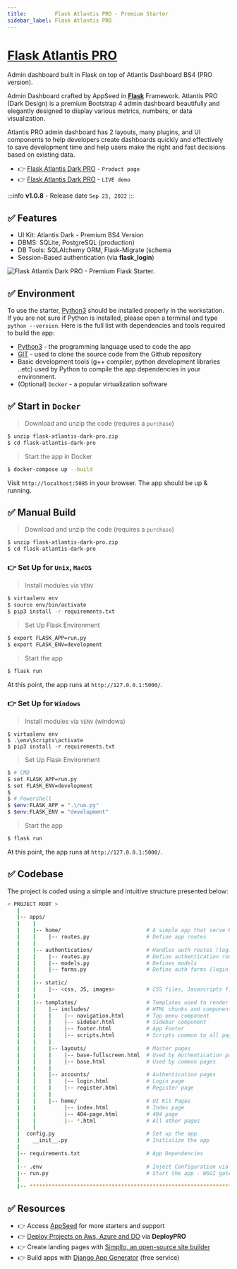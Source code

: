 ```yaml
---
title:         Flask Atlantis PRO - Premium Starter
sidebar_label: Flask Atlantis PRO
---
```


# [Flask Atlantis PRO](https://appseed.us/product/atlantis-dark-pro/flask/)

<SubHeading>Admin dashboard built in Flask on top of Atlantis Dashboard BS4 (PRO version). </SubHeading>

Admin Dashboard crafted by AppSeed in **[Flask](https://appseed.us/admin-dashboards/flask/)** Framework. 
Atlantis PRO (Dark Design) is a premium Bootstrap 4 admin dashboard beautifully and elegantly designed to display various metrics, numbers, or data visualization. 

Atlantis PRO admin dashboard has 2 layouts, many plugins, and UI components to help developers create dashboards quickly and effectively to save development time and help users make the right and fast decisions based on existing data.

- 👉 [Flask Atlantis Dark PRO](https://appseed.us/product/atlantis-dark-pro/flask/) - `Product page`
- 👉 [Flask Atlantis Dark PRO](https://flask-atlantis-dark-pro.appseed-srv1.com/) - `LIVE demo`


:::info **v1.0.8** - Release date `Sep 23, 2022`
:::


## ✅ **Features**

- UI Kit: Atlantis Dark - Premium BS4 Version
- DBMS: SQLite, PostgreSQL (production)
- DB Tools: SQLAlchemy ORM, Flask-Migrate (schema 
- Session-Based authentication (via **flask_login**)

![Flask Atlantis Dark PRO - Premium Flask Starter.](https://github.com/app-generator/flask-atlantis-dark-pro/assets/51070104/5da24b98-0872-4504-aca0-e84751a16453)

## ✅ Environment

To use the starter, [Python3](https://www.python.org) should be installed properly in the workstation. 
If you are not sure if Python is installed, please open a terminal and type `python --version`. Here is the full list with dependencies and tools required to build the app:

- [Python3](https://www.python.org) - the programming language used to code the app
- [GIT](https://git-scm.com) - used to clone the source code from the Github repository
- Basic development tools (g++ compiler, python development libraries ..etc) used by Python to compile the app dependencies in your environment.
- (Optional) `Docker` - a popular virtualization software


## ✅ Start in `Docker`

> Download and unzip the code (requires a `purchase`)

```bash
$ unzip flask-atlantis-dark-pro.zip
$ cd flask-atlantis-dark-pro
```

> Start the app in Docker

```bash
$ docker-compose up --build 
```

Visit `http://localhost:5085` in your browser. The app should be up & running.


## ✅ Manual Build

> Download and unzip the code (requires a `purchase`)

```bash
$ unzip flask-atlantis-dark-pro.zip
$ cd flask-atlantis-dark-pro
```

### 👉 Set Up for `Unix`, `MacOS`

> Install modules via `VENV`

```bash
$ virtualenv env
$ source env/bin/activate
$ pip3 install -r requirements.txt
```

> Set Up Flask Environment

```bash
$ export FLASK_APP=run.py
$ export FLASK_ENV=development
```

> Start the app

```bash
$ flask run
```

At this point, the app runs at `http://127.0.0.1:5000/`.


### 👉 Set Up for `Windows`

> Install modules via `VENV` (windows)

```
$ virtualenv env
$ .\env\Scripts\activate
$ pip3 install -r requirements.txt
```

> Set Up Flask Environment

```bash
$ # CMD
$ set FLASK_APP=run.py
$ set FLASK_ENV=development
$
$ # Powershell
$ $env:FLASK_APP = ".\run.py"
$ $env:FLASK_ENV = "development"
```

> Start the app

```bash
$ flask run
```

At this point, the app runs at `http://127.0.0.1:5000/`.


## ✅ Codebase

The project is coded using a simple and intuitive structure presented below:

```bash
< PROJECT ROOT >
   |
   |-- apps/
   |    |
   |    |-- home/                           # A simple app that serve HTML files
   |    |    |-- routes.py                  # Define app routes
   |    |
   |    |-- authentication/                 # Handles auth routes (login and register)
   |    |    |-- routes.py                  # Define authentication routes
   |    |    |-- models.py                  # Defines models
   |    |    |-- forms.py                   # Define auth forms (login and register)
   |    |
   |    |-- static/
   |    |    |-- <css, JS, images>          # CSS files, Javascripts files
   |    |
   |    |-- templates/                      # Templates used to render pages
   |    |    |-- includes/                  # HTML chunks and components
   |    |    |    |-- navigation.html       # Top menu component
   |    |    |    |-- sidebar.html          # Sidebar component
   |    |    |    |-- footer.html           # App Footer
   |    |    |    |-- scripts.html          # Scripts common to all pages
   |    |    |
   |    |    |-- layouts/                   # Master pages
   |    |    |    |-- base-fullscreen.html  # Used by Authentication pages
   |    |    |    |-- base.html             # Used by common pages
   |    |    |
   |    |    |-- accounts/                  # Authentication pages
   |    |    |    |-- login.html            # Login page
   |    |    |    |-- register.html         # Register page
   |    |    |
   |    |    |-- home/                      # UI Kit Pages
   |    |         |-- index.html            # Index page
   |    |         |-- 404-page.html         # 404 page
   |    |         |-- *.html                # All other pages
   |    |
   |  config.py                             # Set up the app
   |    __init__.py                         # Initialize the app
   |
   |-- requirements.txt                     # App Dependencies
   |
   |-- .env                                 # Inject Configuration via Environment
   |-- run.py                               # Start the app - WSGI gateway
   |
   |-- ************************************************************************
```

## ✅ Resources

- 👉 Access [AppSeed](https://appseed.us/) for more starters and support 
- 👉 [Deploy Projects on Aws, Azure and DO](https://www.docs.deploypro.dev/) via **DeployPRO**
- 👉 Create landing pages with [Simpllo, an open-source site builder](https://www.simpllo.com/)
- 👉 Build apps with [Django App Generator](https://app-generator.dev/django/) (free service)
